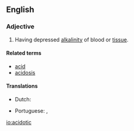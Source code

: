 ==English==

===Adjective===
{{en-adj}}
# {{context|pathology|lang=en}} Having depressed [[alkalinity]] of blood or [[tissue]].

====Related terms====
* [[acid]]
* [[acidosis]]

====Translations====
{{trans-top|having depressed alkalinity of blood or tissue}}
* Dutch: {{t|nl|acidotisch}}
{{trans-mid}}
* Portuguese: {{t|pt|acidótico}}, {{t|pt|acidósico}}
{{trans-bottom}}

[[io:acidotic]]